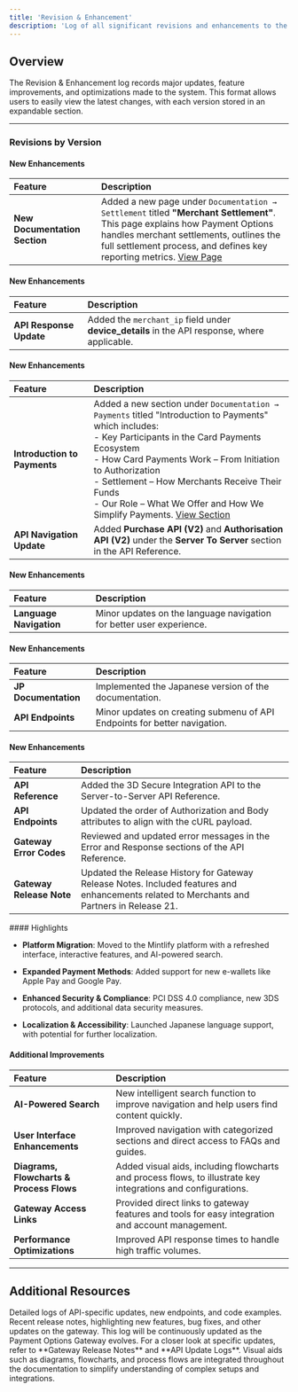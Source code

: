```yaml
---
title: 'Revision & Enhancement'
description: 'Log of all significant revisions and enhancements to the product.'
---
```


## **Overview**

The Revision & Enhancement log records major updates, feature improvements, and optimizations made to the system. This format allows users to easily view the latest changes, with each version stored in an expandable section.

***

### **Revisions by Version**

<Accordion title="Version 3.5 - Released on 2025-06-25">

  #### New Enhancements

  | **Feature**                  | **Description**                                                                                             |
  | :--------------------------- | :---------------------------------------------------------------------------------------------------------- |
  | **New Documentation Section**| Added a new page under `Documentation → Settlement` titled **"Merchant Settlement"**.<br />This page explains how Payment Options handles merchant settlements, outlines the full settlement process, and defines key reporting metrics. [View Page](/documentation/settlement/merchantsettlement) |

</Accordion>


<Accordion title="Version 3.4.1 - Patch Released on 2025-05-12">

  #### New Enhancements

  | **Feature**                 | **Description**                                                                                   |
  | :-------------------------- | :-------------------------------------------------------------------------------------------------- |
  | **API Response Update**     | Added the `merchant_ip` field under **device_details** in the API response, where applicable.       |

</Accordion>

<Accordion title="Version 3.4 - Released on 2025-04-10">

  #### New Enhancements

  | **Feature**                    | **Description**                                                                                                 |
  | :----------------------------- | :-------------------------------------------------------------------------------------------------------------- |
  | **Introduction to Payments**   | Added a new section under `Documentation → Payments` titled "Introduction to Payments" which includes:<br />- Key Participants in the Card Payments Ecosystem<br />- How Card Payments Work – From Initiation to Authorization<br />- Settlement – How Merchants Receive Their Funds<br />- Our Role – What We Offer and How We Simplify Payments. [View Section](/documentation/payments/paymentintro) |
  | **API Navigation Update**      | Added **Purchase API (V2)** and **Authorisation API (V2)** under the **Server To Server** section in the API Reference. |

</Accordion>


<Accordion title="Version 3.3 - Patch Released on 2025-03-19"> 

  #### New Enhancements

  | **Feature**                              | **Description**                                                                                               |
  | :--------------------------------------- | :------------------------------------------------------------------------------------------------------------ |
  | **Language Navigation**                  | Minor updates on the language navigation for better user experience.                    |
  
</Accordion>

<Accordion title="Version 3.2 - Released on 2025-03-11">

  #### New Enhancements

  | **Feature**                              | **Description**                                                                                               |
  | :--------------------------------------- | :------------------------------------------------------------------------------------------------------------ |
  | **JP Documentation**                     | Implemented the Japanese version of the documentation.                    |
  | **API Endpoints**                        | Minor updates on creating submenu of API Endpoints for better navigation.                        |
  
</Accordion>

<Accordion title="Version 3.1 - Patch Released on 2025-02-14">

  #### New Enhancements

  | **Feature**                              | **Description**                                                                                               |
  | :--------------------------------------- | :------------------------------------------------------------------------------------------------------------ |
  | **API Reference**                    | Added the 3D Secure Integration API to the Server-to-Server API Reference.                    |
  | **API Endpoints**          | Updated the order of Authorization and Body attributes to align with the cURL payload.                        |
  | **Gateway Error Codes**          | Reviewed and updated error messages in the Error and Response sections of the API Reference.                           |
 | **Gateway Release Note**          | Updated the Release History for Gateway Release Notes. Included features and enhancements related to Merchants and Partners in Release 21.                           |
  
</Accordion>

<Accordion title="Version 3.0 - Released on 2025-02-12">
  #### Highlights

  * **Platform Migration**: Moved to the Mintlify platform with a refreshed interface, interactive features, and AI-powered search.

  * **Expanded Payment Methods**: Added support for new e-wallets like Apple Pay and Google Pay.

  * **Enhanced Security & Compliance**: PCI DSS 4.0 compliance, new 3DS protocols, and additional data security measures.

  * **Localization & Accessibility**: Launched Japanese language support, with potential for further localization.

  #### Additional Improvements

  | **Feature**                              | **Description**                                                                                               |
  | :--------------------------------------- | :------------------------------------------------------------------------------------------------------------ |
  | **AI-Powered Search**                    | New intelligent search function to improve navigation and help users find content quickly.                    |
  | **User Interface Enhancements**          | Improved navigation with categorized sections and direct access to FAQs and guides.                           |
  | **Diagrams, Flowcharts & Process Flows** | Added visual aids, including flowcharts and process flows, to illustrate key integrations and configurations. |
  | **Gateway Access Links**                 | Provided direct links to gateway features and tools for easy integration and account management.              |
  | **Performance Optimizations**            | Improved API response times to handle high traffic volumes.                                                   |
</Accordion>

***

## **Additional Resources**

<CardGroup>
  <Card title="API Update Logs" icon="code" href="/logs/apiupdate">
    Detailed logs of API-specific updates, new endpoints, and code examples.
  </Card>

  <Card title="Gateway Release Notes" icon="file" href="/logs/releasenotes">
    Recent release notes, highlighting new features, bug fixes, and other updates on the gateway.
  </Card>
</CardGroup>

<Note>
  This log will be continuously updated as the Payment Options Gateway evolves. For a closer look at specific updates, refer to **Gateway Release Notes** and **API Update Logs**. Visual aids such as diagrams, flowcharts, and process flows are integrated throughout the documentation to simplify understanding of complex setups and integrations.
</Note>